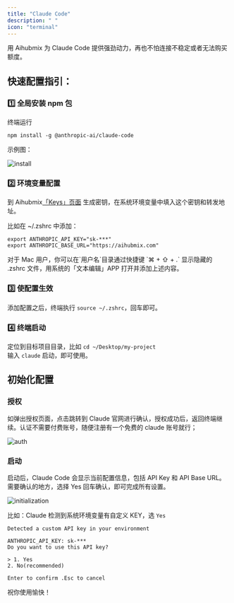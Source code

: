 ```yaml
---
title: "Claude Code"
description: " "
icon: "terminal"
---
```


用 Aihubmix 为 Claude Code 提供强劲动力，再也不怕连接不稳定或者无法购买额度。

## 快速配置指引：

### 1️⃣ 全局安装 npm 包

终端运行

```shell
npm install -g @anthropic-ai/claude-code
```

示例图：

![install](../../public/cn/aihubmix-claude-code-npm.png)

### 2️⃣ 环境变量配置

到 Aihubmix[「Keys」页面](https://aihubmix.com/token) 生成密钥，在系统环境变量中填入这个密钥和转发地址。

比如在 ~/.zshrc 中添加：

```shell
export ANTHROPIC_API_KEY="sk-***"
export ANTHROPIC_BASE_URL="https://aihubmix.com"
```

<Tip>
  对于 Mac 用户，你可以在`用户名`目录通过快捷键 `⌘ + ⇧ + .` 显示隐藏的 .zshrc 文件，用系统的「文本编辑」APP 打开并添加上述内容。
</Tip>

### 3️⃣ 使配置生效

添加配置之后，终端执行 `source ~/.zshrc`，回车即可。

### 4️⃣ 终端启动

定位到目标项目目录，比如 `cd ~/Desktop/my-project`\
输入 `claude` 启动，即可使用。

## 初始化配置

### 授权

如弹出授权页面，点击跳转到 Claude 官网进行确认，授权成功后，返回终端继续。认证不需要付费账号，随便注册有一个免费的 claude 账号就行；

![auth](../../public/cn/claude-auth.png)

### 启动

启动后，Claude Code 会显示当前配置信息，包括 API Key 和 API Base URL。
需要确认的地方，选择 Yes 回车确认，即可完成所有设置。

![initialization](../../public/cn/aihubmix-claude-code.png)

比如：Claude 检测到系统环境变量有自定义 KEY，选 `Yes`

```
Detected a custom API key in your environment

ANTHROPIC_API_KEY: sk-***
Do you want to use this API key?

> 1. Yes
2. No(recommended)

Enter to confirm .Esc to cancel
```

祝你使用愉快！